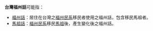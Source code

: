 '''台灣福州話'''可能指：

* [[福州話|福州話]]：居住在台灣之[[福州民系|福州民系]]移民者使用之福州話，包含移民馬祖者。
* [[馬祖話|馬祖話]]：[[福州民系|福州民系]]移民[[馬祖|馬祖]]後，產生變化後之福州話。

{{disambig}}